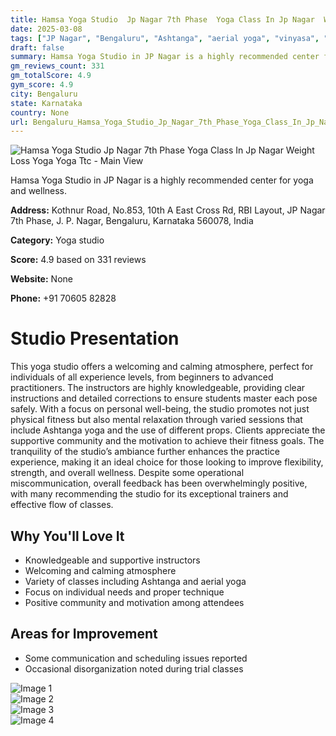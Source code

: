 ```yaml
---
title: Hamsa Yoga Studio  Jp Nagar 7th Phase  Yoga Class In Jp Nagar  Weight Loss Yoga  Yoga Ttc
date: 2025-03-08
tags: ["JP Nagar", "Bengaluru", "Ashtanga", "aerial yoga", "vinyasa", "welcoming", "calm ambiance", "Bengaluru"]  
draft: false
summary: Hamsa Yoga Studio in JP Nagar is a highly recommended center for yoga and wellness.
gm_reviews_count: 331
gm_totalScore: 4.9
gym_score: 4.9
city: Bengaluru
state: Karnataka
country: None
url: Bengaluru_Hamsa_Yoga_Studio_Jp_Nagar_7th_Phase_Yoga_Class_In_Jp_Nagar_Weight_Loss_Yoga_Yoga_Ttc
---
```


<div className="aspect-[16/9] relative my-8">
  <img 
    src="https://lh5.googleusercontent.com/p/AF1QipORigFp4lDrmC9eCMMSWiBl1L-6s3Qwwqu9f1gG=w1920-h1080-k-no"
    alt="Hamsa Yoga Studio  Jp Nagar 7th Phase  Yoga Class In Jp Nagar  Weight Loss Yoga  Yoga Ttc - Main View"
    className="object-cover absolute inset-0 w-full h-full rounded-lg"
  />
</div>

Hamsa Yoga Studio in JP Nagar is a highly recommended center for yoga and wellness.

**Address:** Kothnur Road, No.853, 10th A East Cross Rd, RBI Layout, JP Nagar 7th Phase, J. P. Nagar, Bengaluru, Karnataka 560078, India

**Category:** Yoga studio

**Score:** 4.9 based on 331 reviews

**Website:** None

**Phone:** +91 70605 82828

# Studio Presentation

This yoga studio offers a welcoming and calming atmosphere, perfect for individuals of all experience levels, from beginners to advanced practitioners. The instructors are highly knowledgeable, providing clear instructions and detailed corrections to ensure students master each pose safely. With a focus on personal well-being, the studio promotes not just physical fitness but also mental relaxation through varied sessions that include Ashtanga yoga and the use of different props. Clients appreciate the supportive community and the motivation to achieve their fitness goals. The tranquility of the studio’s ambiance further enhances the practice experience, making it an ideal choice for those looking to improve flexibility, strength, and overall wellness. Despite some operational miscommunication, overall feedback has been overwhelmingly positive, with many recommending the studio for its exceptional trainers and effective flow of classes.

## Why You'll Love It

- Knowledgeable and supportive instructors
- Welcoming and calming atmosphere
- Variety of classes including Ashtanga and aerial yoga
- Focus on individual needs and proper technique
- Positive community and motivation among attendees

## Areas for Improvement

- Some communication and scheduling issues reported
- Occasional disorganization noted during trial classes

<div className="grid grid-cols-1 xl:grid-cols-2 gap-4 my-8">
<div className="aspect-[4/3] relative"><img src="https://lh3.googleusercontent.com/p/AF1QipPZGRQ1DVwR0hXW0_6MUgsZNpF6R1Wmz5IhZJ4O=w1920-h1080-k-no" alt="Image 1" className="object-cover absolute inset-0 w-full h-full rounded-lg" /></div>
<div className="aspect-[4/3] relative"><img src="https://lh5.googleusercontent.com/p/AF1QipNGHtnqDZYj3miSVHEeMKYcmATvmTsq5ZsL1Fw7=w1920-h1080-k-no" alt="Image 2" className="object-cover absolute inset-0 w-full h-full rounded-lg" /></div>
<div className="aspect-[4/3] relative"><img src="https://lh5.googleusercontent.com/p/AF1QipPh_6sJ42K-FCQpU6XrhGfcJaP8tSW28JkWnRao=w1920-h1080-k-no" alt="Image 3" className="object-cover absolute inset-0 w-full h-full rounded-lg" /></div>
<div className="aspect-[4/3] relative"><img src="https://lh5.googleusercontent.com/p/AF1QipOt-yKFv9vqJshmfEDTJBppJyIURrQnpWJIH8Q5=w1920-h1080-k-no" alt="Image 4" className="object-cover absolute inset-0 w-full h-full rounded-lg" /></div>
</div>